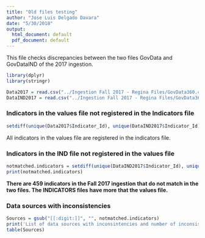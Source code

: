 ```yaml
---
title: "Old files testing"
author: "Jose Luis Delgado Davara"
date: "5/30/2018"
output:
  html_document: default
  pdf_document: default
---
```


This file checks discrepancies between the two files GovData and GovDataIND of the 2017 ingestion.

```r
library(dplyr)
library(stringr)
```

```r
Data2017 = read.csv("../Ingestion Fall 2017 - Regina Files/GovData360.csv", sep = ";")
DataIND2017 = read.csv("../Ingestion Fall 2017 - Regina Files/GovData360IND.csv", sep = ";")
```

### Indicators in the values file not registered in the Indicators file

```r
setdiff(unique(Data2017$Indicator_Id), unique(DataIND2017$Indicator_Id))
```
All indicators in the values file are registered in the indicators file.

### Indicators in the IND file not registered in the values file

```r
notmatched.indicators = setdiff(unique(DataIND2017$Indicator_Id), unique(Data2017$Indicator_Id))
print(notmatched.indicators)
```

**There are 459 indicators in the Fall 2017 ingestion that do not match in the two files. The INDICATORS files have more that the values file.**

### Data sources with inconsistencies

```r
Sources = gsub("[[:digit:]]", "", notmatched.indicators)
print('List of data sources with inconsintencies and number of inconsistencies:')
table(Sources)
```



